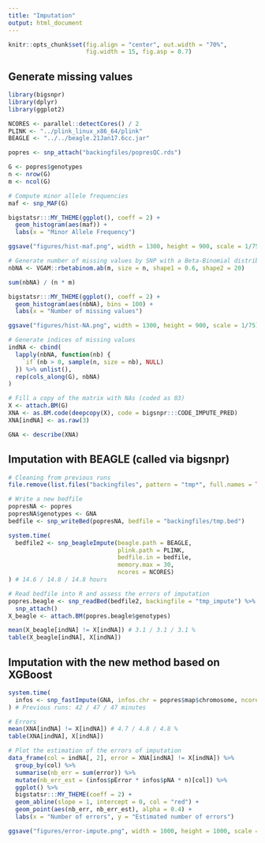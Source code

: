 ```yaml
---
title: "Imputation"
output: html_document
---
```


```r
knitr::opts_chunk$set(fig.align = "center", out.width = "70%",
                      fig.width = 15, fig.asp = 0.7)
```

## Generate missing values

```r
library(bigsnpr)
library(dplyr)
library(ggplot2)

NCORES <- parallel::detectCores() / 2
PLINK <- "../plink_linux_x86_64/plink"
BEAGLE <- "../../beagle.21Jan17.6cc.jar"
```

```r
popres <- snp_attach("backingfiles/popresQC.rds")

G <- popres$genotypes
n <- nrow(G)
m <- ncol(G)
```

```r
# Compute minor allele frequencies
maf <- snp_MAF(G)

bigstatsr:::MY_THEME(ggplot(), coeff = 2) +
  geom_histogram(aes(maf)) + 
  labs(x = "Minor Allele Frequency")

ggsave("figures/hist-maf.png", width = 1300, height = 900, scale = 1/75)
```


```r
# Generate number of missing values by SNP with a Beta-Binomial distribution
nbNA <- VGAM::rbetabinom.ab(m, size = n, shape1 = 0.6, shape2 = 20)

sum(nbNA) / (n * m)

bigstatsr:::MY_THEME(ggplot(), coeff = 2) +
  geom_histogram(aes(nbNA), bins = 100) + 
  labs(x = "Number of missing values")

ggsave("figures/hist-NA.png", width = 1300, height = 900, scale = 1/75)
```

```r
# Generate indices of missing values
indNA <- cbind(
  lapply(nbNA, function(nb) {
    `if`(nb > 0, sample(n, size = nb), NULL)
  }) %>% unlist(), 
  rep(cols_along(G), nbNA)
)

# Fill a copy of the matrix with NAs (coded as 03)
X <- attach.BM(G)
XNA <- as.BM.code(deepcopy(X), code = bigsnpr:::CODE_IMPUTE_PRED)
XNA[indNA] <- as.raw(3)

GNA <- describe(XNA)
```


## Imputation with BEAGLE (called via bigsnpr)

```r
# Cleaning from previous runs 
file.remove(list.files("backingfiles", pattern = "tmp*", full.names = TRUE))
```

```r
# Write a new bedfile
popresNA <- popres
popresNA$genotypes <- GNA
bedfile <- snp_writeBed(popresNA, bedfile = "backingfiles/tmp.bed")
```

```r
system.time(
  bedfile2 <- snp_beagleImpute(beagle.path = BEAGLE,
                               plink.path = PLINK,
                               bedfile.in = bedfile,
                               memory.max = 30,
                               ncores = NCORES)
) # 14.6 / 14.8 / 14.8 hours
```

```r
# Read bedfile into R and assess the errors of imputation
popres.beagle <- snp_readBed(bedfile2, backingfile = "tmp_impute") %>%
  snp_attach()
X_beagle <- attach.BM(popres.beagle$genotypes)

mean(X_beagle[indNA] != X[indNA]) # 3.1 / 3.1 / 3.1 %
table(X_beagle[indNA], X[indNA])
```


## Imputation with the new method based on XGBoost

```r
system.time(
  infos <- snp_fastImpute(GNA, infos.chr = popres$map$chromosome, ncores = NCORES)
) # Previous runs: 42 / 47 / 47 minutes
```

```r
# Errors
mean(XNA[indNA] != X[indNA]) # 4.7 / 4.8 / 4.8 %
table(XNA[indNA], X[indNA])

# Plot the estimation of the errors of imputation
data_frame(col = indNA[, 2], error = XNA[indNA] != X[indNA]) %>%
  group_by(col) %>%
  summarise(nb_err = sum(error)) %>%
  mutate(nb_err_est = (infos$pError * infos$pNA * n)[col]) %>%
  ggplot() %>%
  bigstatsr:::MY_THEME(coeff = 2) + 
  geom_abline(slope = 1, intercept = 0, col = "red") + 
  geom_point(aes(nb_err, nb_err_est), alpha = 0.4) +
  labs(x = "Number of errors", y = "Estimated number of errors")

ggsave("figures/error-impute.png", width = 1000, height = 1000, scale = 1/75)
```
